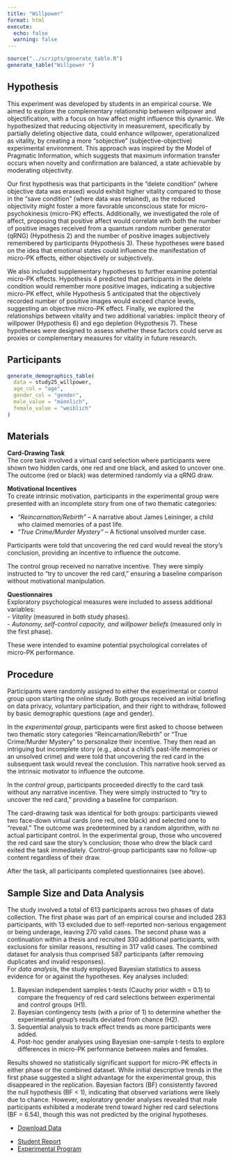 ```yaml
---
title: "Willpower"
format: html
execute: 
  echo: false
  warning: false
---
```


```r
source("../scripts/generate_table.R")
generate_table("Willpower ")
```

## Hypothesis

This experiment was developed by students in an empirical course. We aimed to explore the complementary relationship between willpower and objectification, with a focus on how affect might influence this dynamic. We hypothesized that reducing objectivity in measurement, specifically by partially deleting objective data, could enhance willpower, operationalized as vitality, by creating a more "sobjective" (subjective-objective) experimental environment. This approach was inspired by the Model of Pragmatic Information, which suggests that maximum information transfer occurs when novelty and confirmation are balanced, a state achievable by moderating objectivity.

Our first hypothesis was that participants in the "delete condition" (where objective data was erased) would exhibit higher vitality compared to those in the "save condition" (where data was retained), as the reduced objectivity might foster a more favorable unconscious state for micro-psychokinesis (micro-PK) effects. Additionally, we investigated the role of affect, proposing that positive affect would correlate with both the number of positive images received from a quantum random number generator (qRNG) (Hypothesis 2) and the number of positive images subjectively remembered by participants (Hypothesis 3). These hypotheses were based on the idea that emotional states could influence the manifestation of micro-PK effects, either objectively or subjectively.

We also included supplementary hypotheses to further examine potential micro-PK effects. Hypothesis 4 predicted that participants in the delete condition would remember more positive images, indicating a subjective micro-PK effect, while Hypothesis 5 anticipated that the objectively recorded number of positive images would exceed chance levels, suggesting an objective micro-PK effect. Finally, we explored the relationships between vitality and two additional variables: implicit theory of willpower (Hypothesis 6) and ego depletion (Hypothesis 7). These hypotheses were designed to assess whether these factors could serve as proxies or complementary measures for vitality in future research.

## Participants

```r
generate_demographics_table(
  data = study25_willpower,
  age_col = "age",
  gender_col = "gender",
  male_value = "männlich",
  female_value = "weiblich"
)
```

## Materials

**Card-Drawing Task**\
The core task involved a virtual card selection where participants were shown two hidden cards, one red and one black, and asked to uncover one. The outcome (red or black) was determined randomly via a qRNG draw.

**Motivational Incentives**\
To create intrinsic motivation, participants in the experimental group were presented with an incomplete story from one of two thematic categories:

-   *"Reincarnation/Rebirth"* – A narrative about James Leininger, a child who claimed memories of a past life.
-   *"True Crime/Murder Mystery"* – A fictional unsolved murder case.

Participants were told that uncovering the red card would reveal the story’s conclusion, providing an incentive to influence the outcome.

The control group received no narrative incentive. They were simply instructed to "try to uncover the red card," ensuring a baseline comparison without motivational manipulation.

**Questionnaires**\
Exploratory psychological measures were included to assess additional variables:\
- *Vitality* (measured in both study phases).\
- *Autonomy, self-control capacity, and willpower beliefs* (measured only in the first phase).

These were intended to examine potential psychological correlates of micro-PK performance.

## Procedure

Participants were randomly assigned to either the experimental or control group upon starting the online study. Both groups received an initial briefing on data privacy, voluntary participation, and their right to withdraw, followed by basic demographic questions (age and gender).

In the *experimental group*, participants were first asked to choose between two thematic story categories "Reincarnation/Rebirth" or "True Crime/Murder Mystery" to personalize their incentive. They then read an intriguing but incomplete story (e.g., about a child’s past-life memories or an unsolved crime) and were told that uncovering the red card in the subsequent task would reveal the conclusion. This narrative hook served as the intrinsic motivator to influence the outcome.

In the *control group*, participants proceeded directly to the card task without any narrative incentive. They were simply instructed to "try to uncover the red card," providing a baseline for comparison.

The card-drawing task was identical for both groups: participants viewed two face-down virtual cards (one red, one black) and selected one to "reveal." The outcome was predetermined by a random algorithm, with no actual participant control. In the experimental group, those who uncovered the red card saw the story’s conclusion; those who drew the black card exited the task immediately. Control-group participants saw no follow-up content regardless of their draw.

After the task, all participants completed questionnaires (see above).

## Sample Size and Data Analysis

The study involved a total of 613 participants across two phases of data collection. The first phase was part of an empirical course and included 283 participants, with 13 excluded due to self-reported non-serious engagement or being underage, leaving 270 valid cases. The second phase was a continuation within a thesis and recruited 330 additional participants, with exclusions for similar reasons, resulting in 317 valid cases. The combined dataset for analysis thus comprised 587 participants (after removing duplicates and invalid responses).\
For *data analysis*, the study employed Bayesian statistics to assess evidence for or against the hypotheses. Key analyses included:

1.  Bayesian independent samples t-tests (Cauchy prior width = 0.1) to compare the frequency of red card selections between experimental and control groups (H1).
2.  Bayesian contingency tests (with a prior of 1) to determine whether the experimental group’s results deviated from chance (H2).
3.  Sequential analysis to track effect trends as more participants were added.
4.  Post-hoc gender analyses using Bayesian one-sample t-tests to explore differences in micro-PK performance between males and females.

Results showed no statistically significant support for micro-PK effects in either phase or the combined dataset. While initial descriptive trends in the first phase suggested a slight advantage for the experimental group, this disappeared in the replication. Bayesian factors (BF) consistently favored the null hypothesis (BF \< 1), indicating that observed variations were likely due to chance. However, exploratory gender analyses revealed that male participants exhibited a moderate trend toward higher red card selections (BF = 6.54), though this was not predicted by the original hypotheses.


::: {.callout-tip title="Data" collapse="false"}
-   [Download Data](../data/willpower/willpower.csv)
:::

::: {.callout-note title="Resources" collapse="false"}
-   [Student Report](../data/stories/willpower-report.pdf)
-   [Experimental Program](https://github.com/mrzdcmps/labreport/blob/main/data/willpower/wille.html)
:::
